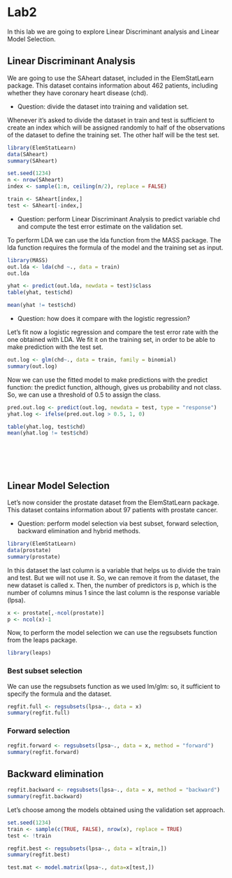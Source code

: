 # Lab2

In this lab we are going to explore Linear Discriminant analysis and Linear Model Selection. 


## Linear Discriminant Analysis

We are going to use the SAheart dataset, included in the ElemStatLearn package. This dataset contains information about 462 patients,
including whether they have coronary heart disease (chd). 

- Question: divide the dataset into training and validation set.

Whenever it's asked to divide the dataset in train and test is sufficient to create an index which will be assigned randomly to half of the observations
of the dataset to define the training set. The other half will be the test set.

```R
library(ElemStatLearn)
data(SAheart)
summary(SAheart)
```
```R
set.seed(1234)
n <- nrow(SAheart)
index <- sample(1:n, ceiling(n/2), replace = FALSE) 
```

```R
train <- SAheart[index,]
test <- SAheart[-index,]
```

- Question: perform Linear Discriminant Analysis to predict variable chd and compute the test error estimate on the validation set.

To perform LDA we can use the lda function from the MASS package. The lda function requires the formula of the model and the training set as input.
```R
library(MASS)
out.lda <- lda(chd ~., data = train)
out.lda
```
```R
yhat <- predict(out.lda, newdata = test)$class
table(yhat, test$chd)
```
```R
mean(yhat != test$chd)
```

- Question: how does it compare with the logistic regression?

Let's fit now a logistic regression and compare the test error rate  with the one obtained with LDA.
We fit it on the training set, in order to be able to make prediction with the test set.
```R
out.log <- glm(chd~., data = train, family = binomial)
summary(out.log)
```
Now we can use the fitted model to make predictions with the predict function: the predict function, although, gives us probability and not class. 
So, we can use a threshold of 0.5 to assign the class.
```R
pred.out.log <- predict(out.log, newdata = test, type = "response")
yhat.log <- ifelse(pred.out.log > 0.5, 1, 0)

```
```R
table(yhat.log, test$chd)
mean(yhat.log != test$chd)
```
```R

```

```R

```
```R

```
```R

```
```R

```

## Linear Model Selection

Let's now consider the prostate dataset from the ElemStatLearn package. This dataset contains information about 97 patients with prostate cancer.

- Question: perform model selection via best subset, forward selection, backward elimination and hybrid methods.

```R
library(ElemStatLearn)
data(prostate)
summary(prostate)
```
In this dataset the last column is a variable that helps us to divide the train and test. But we will not use it.
So, we can remove it from the dataset, the new dataset is called x. 
Then, the number of predictors is p, which is the number of columns minus 1 since the last column is the response variable (lpsa).
```R
x <- prostate[,-ncol(prostate)]
p <- ncol(x)-1
```
Now, to perform the model selection we can use the regsubsets function from the leaps package.
```R
library(leaps)
```

### Best subset selection
We can use the regsubsets function as we used lm/glm: so, it sufficient to specify the formula and the dataset.
```R
regfit.full <- regsubsets(lpsa~., data = x)
summary(regfit.full)
```

### Forward selection


```R
regfit.forward <- regsubsets(lpsa~., data = x, method = "forward") 
summary(regfit.forward)
```

## Backward elimination

```R
regfit.backward <- regsubsets(lpsa~., data = x, method = "backward")
summary(regfit.backward)
```


Let's choose among the models obtained using the validation set approach.

```R
set.seed(1234)
train <- sample(c(TRUE, FALSE), nrow(x), replace = TRUE)
test <- !train
```
```R
regfit.best <- regsubsets(lpsa~., data = x[train,])
summary(regfit.best)
```

```R
test.mat <- model.matrix(lpsa~., data=x[test,])
```
```R

```
```R

```
```R

```

```R

```
```R

```
```R

```
```R

```

```R

```
```R

```
```R

```
```R

```

```R

```
```R

```
```R

```
```R

```

```R

```
```R

```
```R

```
```R

```

```R

```
```R

```
```R

```
```R

```

```R

```
```R

```
```R

```
```R

```

```R

```
```R

```
```R

```
```R

```

```R

```
```R

```
```R

```
```R

```

```R

```
```R

```
```R

```
```R

```

```R

```
```R

```
```R

```
```R

```

```R

```
```R

```
```R

```
```R

```

```R

```
```R

```
```R

```
```R

```

```R

```
```R

```